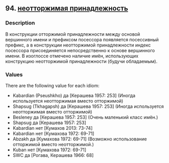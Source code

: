 ## 94. <a href =  'https://agricolamz.github.io/The_Circassian_Isoglosses_Database/94.html'>неотторжимая принадлежность</a>
### Description

В конструкции отторжимой принадлежности между основой вершинного имени и префиксом посессора появляется посессивный префикс, а в конструкции неотторжимой принадлежности индекс посессора присоединяется непосредственно к основе вершинного имени. В изоглоссе отмечено наличие имён, использующих конструкцию неотторжимой принадлежности (будучи обладаемым).

### Values
There are the following value for each idiom:

* Kabardian (Pseushkho) да [Керашева 1957: 253] (Иногда используется неотторжимая вместо отторжимой)
* Shapsug (Tkhagapsh) да [Керашева 1957: 253] (Иногда используется неотторжимая вместо отторжимой)
* Besleney  да [Керашева 1957: 253] (Очень маленький класс имён.)
* Shapsug  да [Керашева 1957: 253] 
* Kabardian  нет [Кумахов 2013: 73-74] 
* Kabardian  нет [Кумахова 1972: 69-71] 
* Abzakh  да [Кумахова 1972: 69-71] (Возможно использование отторжимой вместо неотторжимой.)
* Kuban  нет [Кумахова 1972: 69-71] 
* SWC  да [Рогава, Керашева 1966: 68] 

